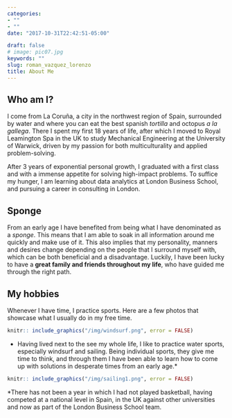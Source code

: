 ```yaml
---
categories:
- ""
- ""
date: "2017-10-31T22:42:51-05:00"

draft: false
# image: pic07.jpg
keywords: ""
slug: roman_vazquez_lorenzo
title: About Me
---
```

## Who am I? 
I come from La Coruña, a city in the northwest region of Spain, surrounded by water and where you can eat the best spanish *tortilla* and octopus *a la gallega*. There I spent my first 18 years of life, after which I moved to Royal Leamington Spa in the UK to study Mechanical Engineering at the University of Warwick, driven by my passion for both multiculturality and applied problem-solving.  

After 3 years of exponential personal growth, I graduated with a first class and with a immense appetite for solving high-impact problems. To suffice my hunger, I am learning about data analytics at London Business School, and pursuing a career in consulting in London. 

## Sponge
From an early age I have benefited from being what I have denominated as a *sponge*. This means that I am able to soak in all information around me quickly and make use of it. This also implies that my personality, manners and desires change depending on the people that I surround myself with, which can be both beneficial and a disadvantage. Luckily, I have been lucky to have a **great family and friends throughout my life**, who have guided me through the right path.

## My hobbies
Whenever I have time, I practice sports. Here are a few photos that showcase what I usually do in my free time. 

```r
knitr:: include_graphics("/img/windsurf.png", error = FALSE)
```

* Having lived next to the see my whole life, I like to practice water sports, especially windsurf and sailing. Being individual sports, they give me time to think, and through them I have been able to learn how to come up with solutions in desperate times from an early age.*

```r
knitr:: include_graphics("/img/sailing1.png", error = FALSE)
```

*There has not been a year in which I had not played basketball, having competed at a national level in Spain, in the UK against other universities and now as part of the London Business School team. 